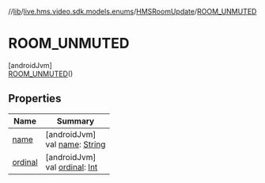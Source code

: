//[lib](../../../../index)/[live.hms.video.sdk.models.enums](../../index)/[HMSRoomUpdate](../index)/[ROOM_UNMUTED](index)

# ROOM_UNMUTED

[androidJvm]\
[ROOM_UNMUTED](index)()

## Properties

| Name               | Summary                                                                                                              |
| ------------------ | -------------------------------------------------------------------------------------------------------------------- |
| [name](name)       | [androidJvm]<br />val [name](name): [String](https://kotlinlang.org/api/latest/jvm/stdlib/kotlin/-string/index.html) |
| [ordinal](ordinal) | [androidJvm]<br />val [ordinal](ordinal): [Int](https://kotlinlang.org/api/latest/jvm/stdlib/kotlin/-int/index.html) |
